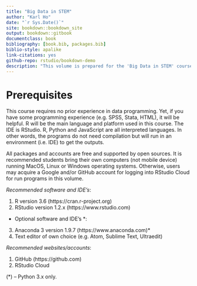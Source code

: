 ```yaml
--- 
title: "Big Data in STEM"
author: "Karl Ho"
date: "`r Sys.Date()`"
site: bookdown::bookdown_site
output: bookdown::gitbook
documentclass: book
bibliography: [book.bib, packages.bib]
biblio-style: apalike
link-citations: yes
github-repo: rstudio/bookdown-demo
description: "This volume is prepared for the 'Big Data in STEM' course training data scientists to do data collection, visualization and modeling.  The first part will be focused on general data theory  and principles.  The following  sections will be on data visualization and modeling. Future developments will include new methods in knowledge mining and machine learning. Exercies programs will be provided, with case studies requiring students to design data collection and visualization projects.  Version control information: R 3.6, RStudio 1.2.1114"
---
```


# Prerequisites

This course requires no prior experience in data programming.  Yet, if you have some programming experience (e.g. SPSS, Stata, HTML), it will be helpful.  R will be the main language and platform used in this course.  The IDE is RStudio. R, Python and JavaScript are all interpreted languages.  In other words, the programs do not need compilation but will run in an environment (i.e. IDE) to get the outputs.

All packages and accounts are free and supported by open sources. It is recommended students bring their own computers (not mobile device) running MacOS, Linux or Windows operating systems. Otherwise, users may acquire a Google and/or GitHub account for logging into RStudio Cloud for run programs in this volume. 

*Recommended software and IDE’s*:

1.	R version 3.6 (https://cran.r-project.org)
2.	RStudio version 1.2.x (https://www.rstudio.com)

* Optional software and IDE's *:

3.	Anaconda 3 version 1.9.7 (https://www.anaconda.com)*
4.  Text editor of own choice (e.g. Atom, Sublime Text, Ultraedit)

*Recommended websites/accounts*: 

1. GitHub (https://github.com)
2. RStudio Cloud

(*) – Python 3.x only. 

